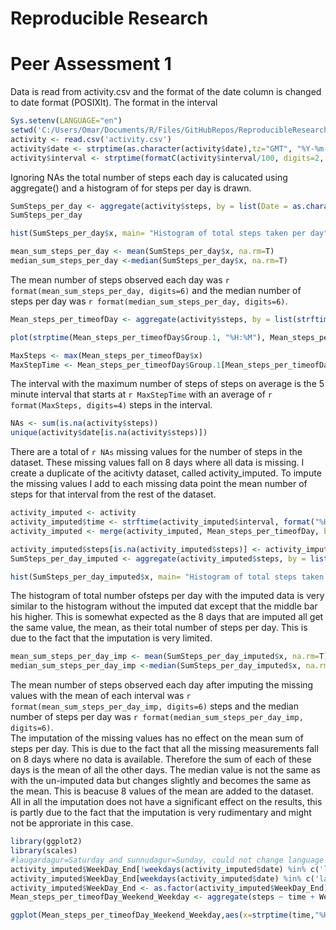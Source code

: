 Reproducible Research
========================================================
# Peer Assessment 1
Data is read from activity.csv and the format of the date column is changed to date format (POSIXlt). The format in the interval 

```r
Sys.setenv(LANGUAGE="en")
setwd('C:/Users/Omar/Documents/R/Files/GitHubRepos/ReproducibleResearchPeerAssessment1')
activity <- read.csv('activity.csv')
activity$date <- strptime(as.character(activity$date),tz="GMT", "%Y-%m-%d")
activity$interval <- strptime(formatC(activity$interval/100, digits=2, format="f", width=5, flag=0),format="%H.%M")

```

Ignoring NAs the total number of steps each day is calucated using aggregate() and a histogram of for steps per day is drawn.  

```r
SumSteps_per_day <- aggregate(activity$steps, by = list(Date = as.character(activity$date)), sum)
SumSteps_per_day

hist(SumSteps_per_day$x, main= "Histogram of total steps taken per day", xlab = "Steps per Day", ylab ="Number of days")

mean_sum_steps_per_day <- mean(SumSteps_per_day$x, na.rm=T)
median_sum_steps_per_day <-median(SumSteps_per_day$x, na.rm=T)
```

The mean number of steps observed each day was `r format(mean_sum_steps_per_day, digits=6)` and the median number of steps per day was `r format(median_sum_steps_per_day, digits=6)`.  

```r
Mean_steps_per_timeofDay <- aggregate(activity$steps, by = list(strftime(activity$interval, "%H:%M")), FUN=mean, na.rm=T)

plot(strptime(Mean_steps_per_timeofDay$Group.1, "%H:%M"), Mean_steps_per_timeofDay$x, type='l', main="Mean number of steps for each 5 minute interval", ylab= "Number of Steps", xlab="Time of day")

MaxSteps <- max(Mean_steps_per_timeofDay$x)
MaxStepTime <- Mean_steps_per_timeofDay$Group.1[Mean_steps_per_timeofDay$x==MaxSteps]
```
The interval with the maximum number of steps of steps on average is the 5 minute interval that starts at `r MaxStepTime` with an average of `r format(MaxSteps, digits=4)` steps in the interval.

```r
NAs <- sum(is.na(activity$steps))
unique(activity$date[is.na(activity$steps)])
```
There are a total of `r NAs` missing values for the number of steps in the dataset.  These missing values fall on 8 days where all data is missing.
I create a duplicate of the acitivty dataset, called activity_imputed.  To impute the missing values I add to each missing data point the mean number of steps for that interval from the rest of the dataset.

```r
activity_imputed <- activity
activity_imputed$time <- strftime(activity_imputed$interval, format("%H:%M"))
activity_imputed <- merge(activity_imputed, Mean_steps_per_timeofDay, by.x="time", by.y="Group.1", all.x=T)

activity_imputed$steps[is.na(activity_imputed$steps)] <- activity_imputed$x[is.na(activity_imputed$steps)]
SumSteps_per_day_imputed <- aggregate(activity_imputed$steps, by = list(Date = as.character(activity_imputed$date)), sum)

hist(SumSteps_per_day_imputed$x, main= "Histogram of total steps taken per day with NA data imputed", xlab = "Steps per Day", ylab ="Number of days")
```
The histogram of total number ofsteps per day with the imputed data is very similar to the histogram without the imputed dat except that the middle bar his higher.  This is somewhat expected as the 8 days that are imputed all get the same value, the mean, as their total number of steps per day.  This is due to the fact that the imputation is very limited.
```r
mean_sum_steps_per_day_imp <- mean(SumSteps_per_day_imputed$x, na.rm=T)
median_sum_steps_per_day_imp <-median(SumSteps_per_day_imputed$x, na.rm=T)
```
The mean number of steps observed each day after imputing the missing values with the mean of each interval was `r format(mean_sum_steps_per_day_imp, digits=6)` steps and the median number of steps per day was `r format(median_sum_steps_per_day_imp, digits=6)`.  
The imputation of the missing values has no effect on the mean sum of steps per day.  This is due to the fact that all the missing measurements fall on 8 days where no data is available.  Therefore the sum of each of these days is the mean of all the other days. The median value is not the same as with the un-imputed data but changes slightly and becomes the same as the mean.  This is beacuse 8 values of the mean are added to the dataset.
All in all the imputation does not have a significant effect on the results, this is partly due to the fact that the imputation is very rudimentary and might not be approriate in this case.


```r
library(ggplot2)
library(scales)
#laugardagur=Saturday and sunnudagur=Sunday, could not change language settings to english for R-markdown
activity_imputed$WeekDay_End[!weekdays(activity_imputed$date) %in% c('laugardagur', 'sunnudagur') ] <- 'Weekday'
activity_imputed$WeekDay_End[weekdays(activity_imputed$date) %in% c('laugardagur', 'sunnudagur') ] <- 'Weekend'
activity_imputed$WeekDay_End <- as.factor(activity_imputed$WeekDay_End)
Mean_steps_per_timeofDay_Weekend_Weekday <- aggregate(steps ~ time + WeekDay_End, data=activity_imputed, FUN=mean)

ggplot(Mean_steps_per_timeofDay_Weekend_Weekday,aes(x=strptime(time,"%H:%M"), y=steps))+geom_line() +facet_grid(.~WeekDay_End) + scale_x_datetime(labels = date_format("%H:%M"),breaks = "3 hour") + labs(x='Time of day', y='Steps per interval', title='Steps per time of day, Weekday vs Weekend')  

```

